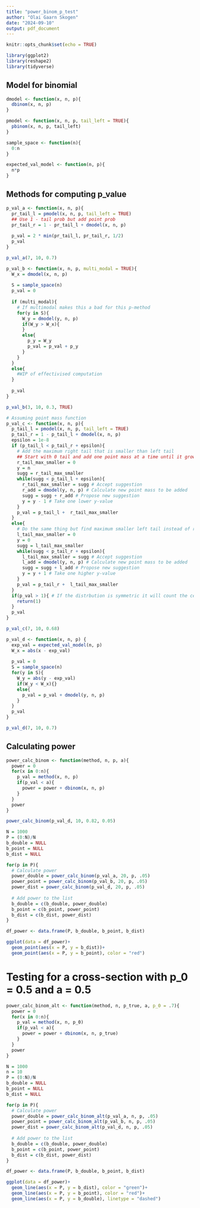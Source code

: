 ```yaml
---
title: "power_binom_p_test"
author: "Olai Gaarn Skogen"
date: "2024-09-10"
output: pdf_document
---
```


```r
knitr::opts_chunk$set(echo = TRUE)
```

```r
library(ggplot2)
library(reshape2)
library(tidyverse)
```

## Model for binomial

```r
dmodel <- function(x, n, p){
  dbinom(x, n, p)
}

pmodel <- function(x, n, p, tail_left = TRUE){
  pbinom(x, n, p, tail_left)
}

sample_space <- function(n){
  0:n
}

expected_val_model <- function(n, p){
  n*p
}

```


## Methods for computing p_value
```r
p_val_a <- function(x, n, p){
  pr_tail_l = pmodel(x, n, p, tail_left = TRUE)
  ## Use 1 - tail prob but add point prob
  pr_tail_r = 1 - pr_tail_l + dmodel(x, n, p)
  
  p_val = 2 * min(pr_tail_l, pr_tail_r, 1/2)
  p_val
}

p_val_a(7, 10, 0.7)
```

```r
p_val_b <- function(x, n, p, multi_modal = TRUE){
  W_x = dmodel(x, n, p)
  
  S = sample_space(n)
  p_val = 0
  
  if (multi_modal){
    # If multimodal makes this a bad for this p-method
    for(y in S){
      W_y = dmodel(y, n, p)
      if(W_y > W_x){
      }
      else{
        p_y = W_y
        p_val = p_val + p_y
      }
    }
  }
  else{
    #WIP of effectivised computation
  }
  
  p_val
}

p_val_b(3, 10, 0.3, TRUE)
```

```r
# Assuming point mass function
p_val_c <- function(x, n, p){
  p_tail_l = pmodel(x, n, p, tail_left = TRUE)
  p_tail_r = 1 - p_tail_l + dmodel(x, n, p)
  epsilon = 1e-8
  if (p_tail_l < p_tail_r + epsilon){
    # Add the maximum right tail that is smaller than left tail
    ## Start with 0 tail and add one point mass at a time until it grow bigger than left tail
    r_tail_max_smaller = 0
    y = n
    sugg = r_tail_max_smaller
    while(sugg < p_tail_l + epsilon){
      r_tail_max_smaller = sugg # Accept suggestion
      r_add = dmodel(y, n, p) # Calculate new point mass to be added
      sugg = sugg + r_add # Propose new suggestion
      y = y - 1 # Take one lower y-value
    }
    p_val = p_tail_l +  r_tail_max_smaller
  }
  else{
    # Do the same thing but find maximum smaller left tail instead of right
    l_tail_max_smaller = 0
    y = 0
    sugg = l_tail_max_smaller
    while(sugg < p_tail_r + epsilon){
      l_tail_max_smaller = sugg # Accept suggestion
      l_add = dmodel(y, n, p) # Calculate new point mass to be added
      sugg = sugg + l_add # Propose new suggestion
      y = y + 1 # Take one higher y-value
    }
    p_val = p_tail_r +  l_tail_max_smaller
  }
  if(p_val > 1){ # If the distrbution is symmetric it will count the central event twice.
    return(1)
  }
  p_val
}

p_val_c(7, 10, 0.68)
```

```r
p_val_d <- function(x, n, p) {
  exp_val = expected_val_model(n, p)
  W_x = abs(x - exp_val)
  
  p_val = 0
  S = sample_space(n)
  for(y in S){
    W_y = abs(y - exp_val)
    if(W_y < W_x){}
    else{
      p_val = p_val + dmodel(y, n, p)
    }
  }
  p_val
}

p_val_d(7, 10, 0.7)
```

## Calculating power

```r
power_calc_binom <- function(method, n, p, a){
  power = 0
  for(x in 0:n){
    p_val = method(x, n, p)
    if(p_val < a){
      power = power + dbinom(x, n, p)
    }
  }
  power
}

power_calc_binom(p_val_d, 10, 0.82, 0.05)

N = 1000
P = (0:N)/N
b_double = NULL
b_point = NULL
b_dist = NULL

for(p in P){
  # Calculate power
  power_double = power_calc_binom(p_val_a, 20, p, .05)
  power_point = power_calc_binom(p_val_b, 20, p, .05)
  power_dist = power_calc_binom(p_val_d, 20, p, .05)
    
  # Add power to the list
  b_double = c(b_double, power_double)
  b_point = c(b_point, power_point)
  b_dist = c(b_dist, power_dist)
}

df_power <- data.frame(P, b_double, b_point, b_dist)

ggplot(data = df_power)+
  geom_point(aes(x = P, y = b_dist))+
  geom_point(aes(x = P, y = b_point), color = "red")
```
# Testing for a cross-section with p_0 = 0.5 and a = 0.5
```r
power_calc_binom_alt <- function(method, n, p_true, a, p_0 = .7){
  power = 0
  for(x in 0:n){
    p_val = method(x, n, p_0)
    if(p_val < a){
      power = power + dbinom(x, n, p_true)
    }
  }
  power
}

N = 1000
n = 10
P = (0:N)/N
b_double = NULL
b_point = NULL
b_dist = NULL

for(p in P){
  # Calculate power
  power_double = power_calc_binom_alt(p_val_a, n, p, .05)
  power_point = power_calc_binom_alt(p_val_b, n, p, .05)
  power_dist = power_calc_binom_alt(p_val_d, n, p, .05)
    
  # Add power to the list
  b_double = c(b_double, power_double)
  b_point = c(b_point, power_point)
  b_dist = c(b_dist, power_dist)
}

df_power <- data.frame(P, b_double, b_point, b_dist)

ggplot(data = df_power)+
  geom_line(aes(x = P, y = b_dist), color = "green")+
  geom_line(aes(x = P, y = b_point), color = "red")+
  geom_line(aes(x = P, y = b_double), linetype = "dashed")
```

